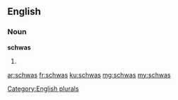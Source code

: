==English==

===Noun===
'''schwas'''

# {{plural of|schwa}}

[[Category:English plurals]]

[[ar:schwas]]
[[fr:schwas]]
[[ku:schwas]]
[[mg:schwas]]
[[my:schwas]]